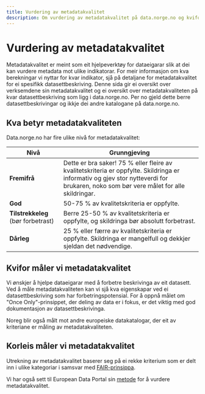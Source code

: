 ```yaml
---
title: Vurdering av metadatakvalitet
description: Om vurdering av metadatakvalitet på data.norge.no og kvifor vi gjer det
---
```


# Vurdering av metadatakvalitet

<Ingress>
    Metadatakvalitet er meint som eit hjelpeverktøy for dataeigarar slik at dei kan vurdere metadata mot ulike
    indikatorar. For meir informasjon om kva berekningar vi nyttar for kvar indikator, sjå på detaljane for
    metadatakvalitet for ei spesifikk datasettbeskriving. Denne sida gir ei oversikt over verksemdene sin
    metadatakvalitet og ei oversikt over metadatakvaliteten på kvar datasettbeskriving som ligg i data.norge.no. Per no
    gjeld dette berre datasettbeskrivingar og ikkje dei andre katalogane på data.norge.no.
</Ingress>

## Kva betyr metadatakvaliteten

Data.norge.no har fire ulike nivå for metadatakvalitet:

| Nivå                               | Grunngjeving                                                                                                                                                                         |
| ---------------------------------- | ------------------------------------------------------------------------------------------------------------------------------------------------------------------------------------ |
| **Fremifrå**                       | Dette er bra saker! 75 % eller fleire av kvalitetskriteria er oppfylte. Skildringa er informativ og gjev stor nytteverdi for brukaren, noko som bør vere målet for alle skildringar. |
| **God**                            | 50-75 % av kvalitetskriteria er oppfylte.                                                                                                                                            |
| **Tilstrekkeleg** (bør forbetrast) | Berre 25-50 % av kvalitetskriteria er oppfylte, og skildringa bør absolutt forbetrast.                                                                                               |
| **Dårleg**                         | 25 % eller færre av kvalitetskriteria er oppfylte. Skildringa er mangelfull og dekkjer sjeldan det nødvendige.                                                                       |

## Kvifor måler vi metadatakvalitet

Vi ønskjer å hjelpe dataeigarar med å forbetre beskrivinga av eit datasett. Ved å måle metadatakvaliteten kan vi sjå kva eigenskapar ved ei datasettbeskriving som har forbetringspotensial.
For å oppnå målet om "Once Only"-prinsippet, der deling av data er i fokus, er det viktig med god dokumentasjon av datasettbeskrivinga.

Noreg blir også målt mot andre europeiske datakatalogar, der eit av kriteriane er måling av metadatakvaliteten.

## Korleis måler vi metadatakvalitet

Utrekning av metadatakvalitet baserer seg på ei rekke kriterium som er delt inn i ulike kategoriar i samsvar med [FAIR-prinsippa](https://www.go-fair.org/fair-principles/).

Vi har også sett til European Data Portal sin [metode](https://www.europeandataportal.eu/mqa/methodology?locale=en) for å vurdere metadatakvalitet.
